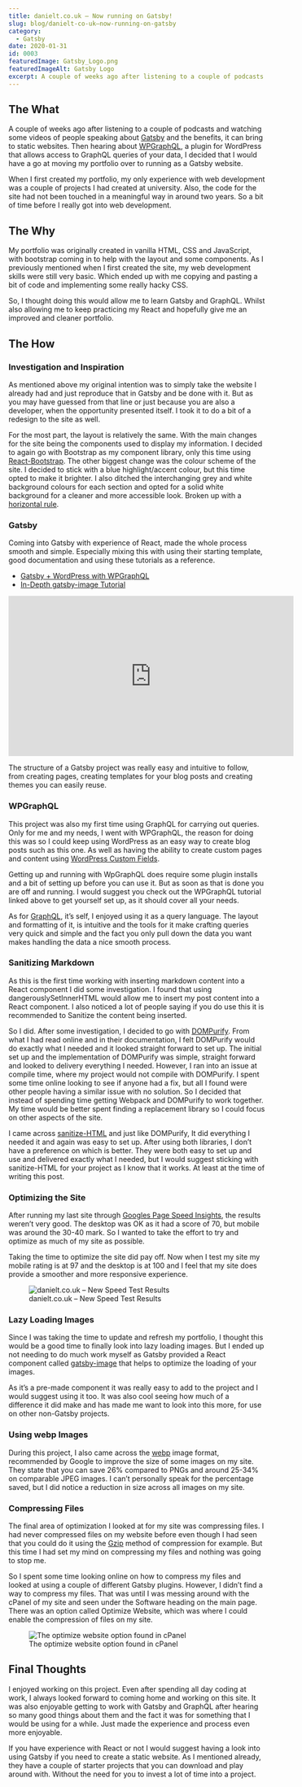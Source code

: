 ```yaml
---
title: danielt.co.uk – Now running on Gatsby!
slug: blog/danielt-co-uk–now-running-on-gatsby
category:
  - Gatsby
date: 2020-01-31
id: 0003
featuredImage: Gatsby_Logo.png
featuredImageAlt: Gatsby Logo
excerpt: A couple of weeks ago after listening to a couple of podcasts and watching some videos of people speaking...
---
```


<h2>The What</h2>

A couple of weeks ago after listening to a couple of podcasts and watching some videos of people speaking about <a href="https://www.gatsbyjs.org/">Gatsby</a> and the benefits, it can bring to static websites. Then hearing about <a href="https://github.com/wp-graphql/wp-graphql">WPGraphQL</a>, a plugin for WordPress that allows access to GraphQL queries of your data, I decided that I would have a go at moving my portfolio over to running as a Gatsby website.

When I first created my portfolio, my only experience with web development was a couple of projects I had created at university. Also, the code for the site had not been touched in a meaningful way in around two years. So a bit of time before I really got into web development.

<h2>The Why</h2>

My portfolio was originally created in vanilla HTML, CSS and JavaScript, with bootstrap coming in to help with the layout and some components. As I previously mentioned when I first created the site, my web development skills were still very basic. Which ended up with me copying and pasting a bit of code and implementing some really hacky CSS.

So, I thought doing this would allow me to learn Gatsby and GraphQL. Whilst also allowing me to keep practicing my React and hopefully give me an improved and cleaner portfolio.

<h2>The How</h2>

<h3>Investigation and Inspiration</h3>

As mentioned above my original intention was to simply take the website I already had and just reproduce that in Gatsby and be done with it. But as you may have guessed from that line or just because you are also a developer, when the opportunity presented itself. I took it to do a bit of a redesign to the site as well.

For the most part, the layout is relatively the same. With the main changes for the site being the components used to display my information. I decided to again go with Bootstrap as my component library, only this time using <a href="https://react-bootstrap.github.io/">React-Bootstrap</a>. The other biggest change was the colour scheme of the site. I decided to stick with a blue highlight/accent colour, but this time opted to make it brighter. I also ditched the interchanging grey and white background colours for each section and opted for a solid white background for a cleaner and more accessible look. Broken up with a <a href="https://developer.mozilla.org/en-US/docs/Web/HTML/Element/hr">horizontal rule</a>.

<h3>Gatsby</h3>

Coming into Gatsby with experience of React, made the whole process smooth and simple. Especially mixing this with using their starting template, good documentation and using these tutorials as a reference.

<ul>
  <li>
    <a href="https://www.youtube.com/watch?v=DH7I1xRrbxs&t=3304s">
      Gatsby + WordPress with WPGraphQL
    </a>
  </li>
  <li>
    <a href="https://www.youtube.com/watch?v=wTQtTjovDa0&t=992s">
      In-Depth gatsby-image Tutorial
    </a>
  </li>
</ul>

<iframe
  width="560"
  height="315"
  src="https://www.youtube.com/embed/8t0vNu2fCCM"
  frameborder="0"
  allow="accelerometer; autoplay; encrypted-media; gyroscope; picture-in-picture"
  allowfullscreen
></iframe>

The structure of a Gatsby project was really easy and intuitive to follow, from creating pages, creating templates for your blog posts and creating themes you can easily reuse.

<h3>WPGraphQL</h3>

This project was also my first time using GraphQL for carrying out queries. Only for me and my needs, I went with WPGraphQL, the reason for doing this was so I could keep using WordPress as an easy way to create blog posts such as this one. As well as having the ability to create custom pages and content using <a href="https://wordpress.org/support/article/custom-fields/">WordPress Custom Fields</a>.

Getting up and running with WpGraphQL does require some plugin installs and a bit of setting up before you can use it. But as soon as that is done you are off and running. I would suggest you check out the WPGraphQL tutorial linked above to get yourself set up, as it should cover all your needs.

As for <a href="https://graphql.org/">GraphQL</a>, it’s self, I enjoyed using it as a query language. The layout and formatting of it, is intuitive and the tools for it make crafting queries very quick and simple and the fact you only pull down the data you want makes handling the data a nice smooth process.

<h3>Sanitizing Markdown</h3>

As this is the first time working with inserting markdown content into a React component I did some investigation. I found that using dangerouslySetInnerHTML would allow me to insert my post content into a React component. I also noticed a lot of people saying if you do use this it is recommended to Sanitize the content being inserted.

So I did. After some investigation, I decided to go with <a href="https://github.com/cure53/DOMPurify">DOMPurify</a>. From what I had read online and in their documentation, I felt DOMPurify would do exactly what I needed and it looked straight forward to set up. The initial set up and the implementation of DOMPurify was simple, straight forward and looked to delivery everything I needed. However, I ran into an issue at compile time, where my project would not compile with DOMPurify. I spent some time online looking to see if anyone had a fix, but all I found were other people having a similar issue with no solution. So I decided that instead of spending time getting Webpack and DOMPurify to work together. My time would be better spent finding a replacement library so I could focus on other aspects of the site.

I came across <a href="https://github.com/apostrophecms/sanitize-html#readme">sanitize-HTML</a> and just like DOMPurify, It did everything I needed it and again was easy to set up. After using both libraries, I don’t have a preference on which is better. They were both easy to set up and use and delivered exactly what I needed, but I would suggest sticking with sanitize-HTML for your project as I know that it works. At least at the time of writing this post.

<h3>Optimizing the Site</h3>

After running my last site through <a href="https://developers.google.com/speed/pagespeed/insights/">Googles Page Speed Insights</a>, the results weren’t very good. The desktop was OK as it had a score of 70, but mobile was around the 30-40 mark. So I wanted to take the effort to try and optimize as much of my site as possible.

Taking the time to optimize the site did pay off. Now when I test my site my mobile rating is at 97 and the desktop is at 100 and I feel that my site does provide a smoother and more responsive experience.

<figure>
  <img
    src="GatsbyUpdateSpeedTest-1024x500.png"
    alt="danielt.co.uk – New Speed Test Results"
  />
  <figcaption>danielt.co.uk – New Speed Test Results</figcaption>
</figure>

<h3>Lazy Loading Images</h3>

Since I was taking the time to update and refresh my portfolio, I thought this would be a good time to finally look into lazy loading images. But I ended up not needing to do much work myself as Gatsby provided a React component called <a href="https://www.gatsbyjs.org/packages/gatsby-image/">gatsby-image</a> that helps to optimize the loading of your images.

As it’s a pre-made component it was really easy to add to the project and I would suggest using it too. It was also cool seeing how much of a difference it did make and has made me want to look into this more, for use on other non-Gatsby projects.

<h3>Using webp Images</h3>

During this project, I also came across the <a href="https://developers.google.com/speed/webp">webp</a> image format, recommended by Google to improve the size of some images on my site. They state that you can save 26% compared to PNGs and around 25-34% on comparable JPEG images. I can’t personally speak for the percentage saved, but I did notice a reduction in size across all images on my site.

<h3>Compressing Files</h3>

The final area of optimization I looked at for my site was compressing files. I had never compressed files on my website before even though I had seen that you could do it using the <a href="https://varvy.com/pagespeed/enable-compression.html#:~:targetText=Gzip%20is%20a%20method%20of,compression%20is%20a%20standard%20practice.">Gzip</a> method of compression for example. But this time I had set my mind on compressing my files and nothing was going to stop me.

So I spent some time looking online on how to compress my files and looked at using a couple of different Gatsby plugins. However, I didn’t find a way to compress my files. That was until I was messing around with the cPanel of my site and seen under the Software heading on the main page. There was an option called Optimize Website, which was where I could enable the compression of files on my site.

<figure>
  <img
    src="GatsbyUpdateOptimizeSite-1024x127.png"
    alt="The optimize website option found in cPanel "
  />
  <figcaption>The optimize website option found in cPanel </figcaption>
</figure>

<h2>Final Thoughts</h2>

I enjoyed working on this project. Even after spending all day coding at work, I always looked forward to coming home and working on this site. It was also enjoyable getting to work with Gatsby and GraphQL after hearing so many good things about them and the fact it was for something that I would be using for a while. Just made the experience and process even more enjoyable.

If you have experience with React or not I would suggest having a look into using Gatsby if you need to create a static website. As I mentioned already, they have a couple of starter projects that you can download and play around with. Without the need for you to invest a lot of time into a project.

